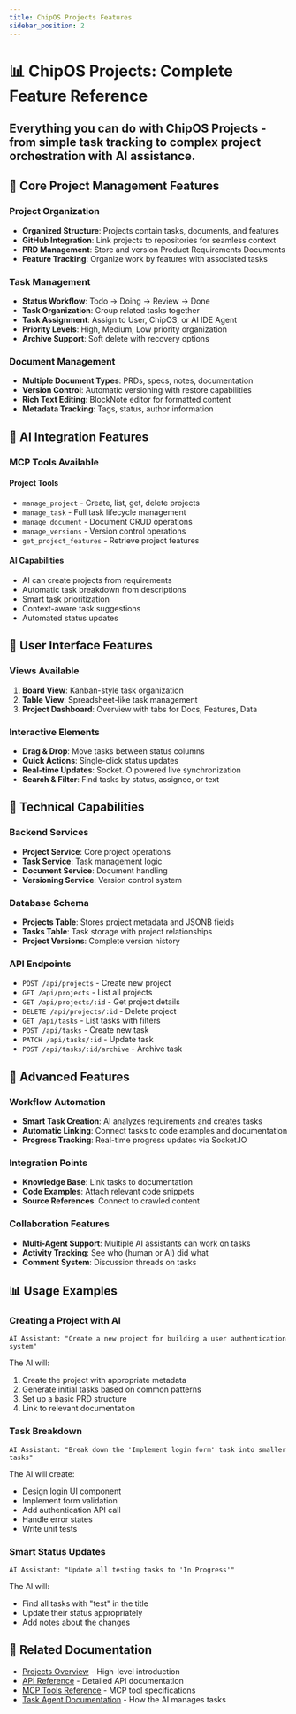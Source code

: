 ```yaml
---
title: ChipOS Projects Features
sidebar_position: 2
---
```



# 📊 ChipOS Projects: Complete Feature Reference

<div className="hero hero--secondary">
  <div className="container">
    <h2 className="hero__subtitle">
      Everything you can do with ChipOS Projects - from simple task tracking to complex project orchestration with AI assistance.
    </h2>
  </div>
</div>

## 🎯 Core Project Management Features

### Project Organization
- **Organized Structure**: Projects contain tasks, documents, and features
- **GitHub Integration**: Link projects to repositories for seamless context
- **PRD Management**: Store and version Product Requirements Documents
- **Feature Tracking**: Organize work by features with associated tasks

### Task Management
- **Status Workflow**: Todo → Doing → Review → Done
- **Task Organization**: Group related tasks together
- **Task Assignment**: Assign to User, ChipOS, or AI IDE Agent
- **Priority Levels**: High, Medium, Low priority organization
- **Archive Support**: Soft delete with recovery options

### Document Management
- **Multiple Document Types**: PRDs, specs, notes, documentation
- **Version Control**: Automatic versioning with restore capabilities
- **Rich Text Editing**: BlockNote editor for formatted content
- **Metadata Tracking**: Tags, status, author information

## 🤖 AI Integration Features

### MCP Tools Available

<div className="row">
  <div className="col col--6">
    <div className="card">
      <div className="card__header">
        <h4>Project Tools</h4>
      </div>
      <div className="card__body">
        <ul>
          <li><code>manage_project</code> - Create, list, get, delete projects</li>
          <li><code>manage_task</code> - Full task lifecycle management</li>
          <li><code>manage_document</code> - Document CRUD operations</li>
          <li><code>manage_versions</code> - Version control operations</li>
          <li><code>get_project_features</code> - Retrieve project features</li>
        </ul>
      </div>
    </div>
  </div>
  <div className="col col--6">
    <div className="card">
      <div className="card__header">
        <h4>AI Capabilities</h4>
      </div>
      <div className="card__body">
        <ul>
          <li>AI can create projects from requirements</li>
          <li>Automatic task breakdown from descriptions</li>
          <li>Smart task prioritization</li>
          <li>Context-aware task suggestions</li>
          <li>Automated status updates</li>
        </ul>
      </div>
    </div>
  </div>
</div>

## 🎨 User Interface Features

### Views Available
1. **Board View**: Kanban-style task organization
2. **Table View**: Spreadsheet-like task management
3. **Project Dashboard**: Overview with tabs for Docs, Features, Data

### Interactive Elements
- **Drag & Drop**: Move tasks between status columns
- **Quick Actions**: Single-click status updates
- **Real-time Updates**: Socket.IO powered live synchronization
- **Search & Filter**: Find tasks by status, assignee, or text

## 🔧 Technical Capabilities

### Backend Services
- **Project Service**: Core project operations
- **Task Service**: Task management logic
- **Document Service**: Document handling
- **Versioning Service**: Version control system

### Database Schema
- **Projects Table**: Stores project metadata and JSONB fields
- **Tasks Table**: Task storage with project relationships
- **Project Versions**: Complete version history

### API Endpoints
- `POST /api/projects` - Create new project
- `GET /api/projects` - List all projects
- `GET /api/projects/:id` - Get project details
- `DELETE /api/projects/:id` - Delete project
- `GET /api/tasks` - List tasks with filters
- `POST /api/tasks` - Create new task
- `PATCH /api/tasks/:id` - Update task
- `POST /api/tasks/:id/archive` - Archive task

## 🚀 Advanced Features

### Workflow Automation
- **Smart Task Creation**: AI analyzes requirements and creates tasks
- **Automatic Linking**: Connect tasks to code examples and documentation
- **Progress Tracking**: Real-time progress updates via Socket.IO

### Integration Points
- **Knowledge Base**: Link tasks to documentation
- **Code Examples**: Attach relevant code snippets
- **Source References**: Connect to crawled content

### Collaboration Features
- **Multi-Agent Support**: Multiple AI assistants can work on tasks
- **Activity Tracking**: See who (human or AI) did what
- **Comment System**: Discussion threads on tasks

## 📊 Usage Examples

### Creating a Project with AI
```
AI Assistant: "Create a new project for building a user authentication system"
```
The AI will:
1. Create the project with appropriate metadata
2. Generate initial tasks based on common patterns
3. Set up a basic PRD structure
4. Link to relevant documentation

### Task Breakdown
```
AI Assistant: "Break down the 'Implement login form' task into smaller tasks"
```
The AI will create:
- Design login UI component
- Implement form validation
- Add authentication API call
- Handle error states
- Write unit tests

### Smart Status Updates
```
AI Assistant: "Update all testing tasks to 'In Progress'"
```
The AI will:
- Find all tasks with "test" in the title
- Update their status appropriately
- Add notes about the changes

## 🔗 Related Documentation

- [Projects Overview](./projects-overview) - High-level introduction
- [API Reference](./api-reference#project-management-api) - Detailed API documentation
- [MCP Tools Reference](./mcp-tools#project-tools) - MCP tool specifications
- [Task Agent Documentation](./agent-task) - How the AI manages tasks